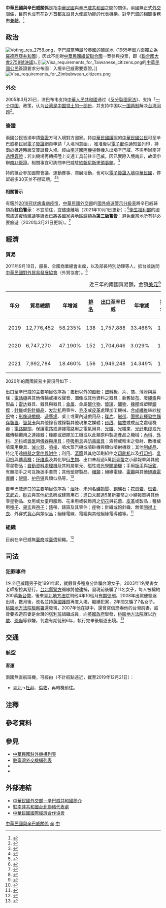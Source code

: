 {{noteTA
|G1=Medicine
|1=zh-hans:台; zh-hant:臺;
|2=zh-hans:约翰内斯堡; zh-hant:約翰內斯堡; zh-tw:約翰尼斯堡;
|3=zh-hant:杜拜; zh-cn:迪拜; zh-sg:杜拜;
|4=zh-hant:塔利班; zh-cn:塔利班; zh-sg:塔勒班;
|5=zh-hans:塑料; zh-hant:塑料; zh-tw:塑膠;
|6=zh-hans:引擎; zh-hant:引擎; zh-cn:发动机;
|7=zh-hans:非易失性存储器; zh-hant:非揮發性儲存裝置;
|8=zh-hans:智能卡; zh-hant:智能卡; zh-tw:智慧卡;
|9=zh-hans:马甲; zh-hant:背心;
}}

{{not|中國－津巴布韋關係}}

{{Infobox Bilateral relations|中華民國與辛巴威|ROC|ZWE|filetype=png}}

'''中華民國與辛巴威關係'''是指[[中華民國|中華民國]]與[[辛巴威共和國|辛巴威共和國]]之間的關係。兩國無正式[[外交#外交上的承認|外交關係]]，目前也沒有在對方[[首都|首都]]互設[[實質大使館|具大使館功能]]的代表機構。對辛巴威的相關事務由'''{{Link-en|駐南非共和國台北聯絡代表處|Taipei Liaison Office in the Republic of South Africa}}'''[[兼轄|兼轄]]。<ref>{{Cite web |url = https://www.boca.gov.tw/sp-foof-countrycp-03-164-01334-03-1.html |title = 駐館位置及聯絡方式 |publisher = [[中華民國外交部|中華民國外交部]] [[外交部領事事務局|領事事務局]] |access-date = 2017-12-26 |archive-date = 2020-11-05 |archive-url = https://web.archive.org/web/20201105221732/https://www.boca.gov.tw/sp-foof-countrycp-03-164-01334-03-1.html }}</ref>

==政治==
[[File:Voting_res_2758.png|thumb]]，[[辛巴威|辛巴威]]當時屬於[[大英帝國#疆土|英國的殖民地]]（1965年單方面獨立為[[羅德西亞|羅德西亞共和國]]），因此不能對[[中國與聯合國#代表權問題|中華民國續留聯合國]]一案參與投票，即《[[聯合國大會2758號決議|聯合國大會2758號決議]]》。]]
[[File:Visa_requirements_for_Taiwanese_citizens.png|thumb]]的[[中華民國國民|中華民國公民]]簽證要求分布圖：入境辛巴威需要簽證。]]
[[File:Visa_requirements_for_Zimbabwean_citizens.png|thumb]]
===外交===
{{see also|中華民國外交|{{link-en|辛巴威外交|Foreign relations of Zimbabwe}}}}
2005年3月25日，津巴布韦支持[[中華人民共和國|中華人民共和國]]通过《[[反分裂國家法|反分裂國家法]]》、支持「[[一个中国|一个中国]]」政策，认为[[中华人民共和国疆域#领土争端|台湾是中国领土的一部份]]，并支持中国以[[一国两制|一国两制]]解决[[台湾问题|台湾问题]]<ref>{{cite web |title=一些国家政府支持中国通过《反分裂国家法》 |url=http://news.163.com/05/0325/20/1FNGRE4A0001124T.html |publisher=网易 |date=2005-03-25 |accessdate=2017-04-01 |archive-url=https://web.archive.org/web/20170402084014/http://news.163.com/05/0325/20/1FNGRE4A0001124T.html |archive-date=2017-04-02 |dead-url=yes }}</ref>。

===簽證===
{{see also|中華民國簽證政策|中華民國公民簽證要求}}
{{see also|辛巴威簽證政策|{{link-en|辛巴威公民簽證要求|Visa requirements for Zimbabwean citizens}}}}
兩國公民皆須申請[[簽證|簽證]]方可入境對方國家。持[[中華民國護照|中華民國護照]]的[[中華民國國民|中華民國公民]]可至辛巴威移民局[[簽證#电子签证|電子簽證]]網頁申請「入境同意函」，獲准後以[[電子郵件|電子郵件]]通知並列印，持函於抵達{{link-en|辛巴威機場列表|List of airports in Zimbabwe|該國機場}}時繳交簽證費入境。經由[[南非機場列表|南非國際機場]]轉機入出境辛巴威，不需申辦南非[[過境簽證|過境簽證]]；若出機場再轉搭陸上交通工具前往辛巴威，因已實際入境南非，故須申辦[[南非簽證政策|南非簽證]]。相關事宜可詢問辛巴威駐[[約翰尼斯堡|約翰尼斯堡]][[領事館|領事館]]。<ref>{{Cite web |url = https://www.boca.gov.tw/sp-foof-countrycp-03-164-01334-02-1.html |title = 簽證及入境須知 |publisher = 外交部領事事務局 |access-date = 2017-12-26 |archive-date = 2020-11-05 |archive-url = https://web.archive.org/web/20201105124252/https://www.boca.gov.tw/sp-foof-countrycp-03-164-01334-02-1.html }}</ref>

持{{link-en|辛巴威護照|Zimbabwean passport}}的{{link-en|辛巴威人口|Demographics of Zimbabwe|辛巴威公民}}抵台參加國際會議、運動賽事、商展活動，也可以[[中華民國簽證政策#电子签证|電子簽證入境中華民國]]，停留最多30天並不得延期。<ref>{{Cite web |url = https://www.boca.gov.tw/cp-228-4488-8208a-1.html |title = 誰具備申請電子簽證的資格? |publisher = 外交部領事事務局 |access-date = 2018-12-15 |archive-date = 2018-12-09 |archive-url = https://web.archive.org/web/20181209124657/https://www.boca.gov.tw/cp-228-4488-8208a-1.html }}</ref><ref>{{Cite web|url = https://www.boca.gov.tw/cp-215-643-5e740-1.html|title = 我的電子簽證效期多久？|publisher = 外交部領事事務局|access-date = 2018-04-03|archive-date = 2018-03-27|archive-url = https://web.archive.org/web/20180327023606/https://www.boca.gov.tw/cp-215-643-5e740-1.html}}</ref>

====相關警示====
有鑑於[[2019冠状病毒病疫情|2019冠状病毒病疫情]]，[[中華民國外交部|中華民國外交部]]的[[國外旅遊警示分級表|國外旅遊警示分級表]]將辛巴威歸類為'''紅色警示'''：不宜前往，宜儘速離境（2021年10月1日更新）；<ref>{{Cite web |url = https://www.boca.gov.tw/sp-trwa-list-1.html |title = 國外旅遊警示分級表 |publisher = 外交部領事事務局 |access-date = 2022-01-31 |archive-date = 2020-02-08 |archive-url = https://web.archive.org/web/20200208022958/https://www.boca.gov.tw/sp-trwa-list-1.html }}</ref>[[中華民國衛生福利部|衛生福利部]]的國際旅遊疫情建議等級表已將各國家與地區歸類為'''第三級警告'''：避免至當地所有非必要旅遊（2020年3月21日更新）。<ref>{{Cite web |url = https://www.cdc.gov.tw/CountryEpidLevel/GetPrescription/629?uacid=429 |title = 國際旅遊疫情建議等級 |publisher = [[中華民國衛生福利部|中華民國衛生福利部]]}}</ref>

==經濟==
{{see also|臺灣經濟|{{link-en|辛巴威經濟|Economy of Zimbabwe}}}}
===貿易===
2011年9月19日，{{link-en|辛巴威經濟企劃暨投資促進部|Ministry of Economic Planning and Investment Promotion (Zimbabwe)}}部長、全國商業總會主席，以及部長特別助理等人，抵台並訪問[[中華民國對外貿易發展協會|中華民國對外貿易發展協會]]（外貿協會）。<ref>{{Cite web |url = http://www.trademag.org.tw/content02.asp?id=569416&type=22&url=/NewsSearch.asp |author = 馮翹楚 |date = 2011年10月19日 |title = 辛巴威歡迎台灣業者拓銷產品、爭取商機 |publisher = 經貿透視雙周刊第328期 |accessdate = 2020年9月28日 |archive-date = 2015年12月1日 |archive-url = https://archive.is/20151201141732/http://www.trademag.org.tw/content02.asp?id=569416&type=22&url=/NewsSearch.asp |dead-url = no }}</ref>

{|class=wikitable
|+近三年的兩國貿易額，金額[[美元|美元]]<ref>{{Cite web |url = https://cuswebo.trade.gov.tw/ |title = 中華民國進出口貿易統計 |publisher = [[中華民國經濟部|中華民國經濟部]] [[經濟部國際貿易局|國際貿易局]] |access-date = 2021-05-12 |archive-date = 2016-03-09 |archive-url = https://web.archive.org/web/20160309193715/http://cus93.trade.gov.tw/FSCI/ }}</ref>
!年分!!貿易總額!!年增減!![[世界政區索引|排名]]!![[出口贸易|出口]]至辛巴威!!年增減!!排名!!自辛巴威[[进口贸易|進口]]!!年增減!!排名
|-
| 2019 || 12,776,452 || {{decrease}}58.235% || 138 || 1,757,888 || {{decrease}}33.466% || 165 || 11,018,564 || {{decrease}}60.576% || 107
|-
| 2020 || 6,747,270 || {{decrease}}47.190% || 152 || 1,704,646 || {{decrease}}3.029% || 165 || 5,042,624 || {{decrease}}54.235% || 123
|-
| 2021 || 7,992,784 || {{increase}}18.460% || 156 || 1,949,248 || {{increase}}14.349% || 169 || 6,043,536 || {{increase}}19.849% || 122
|}

2020年的兩國貿易主要項目如下：

出口至辛巴威的主要項目依序為：[[麵粉|麥粉]]以外的[[穀粉|穀粉]]；[[塑料|塑料]]板、片、箔、薄膜與扁條；[[电话|電話機]]與其他傳輸或接收聲音、圖像或其他資料之器具；新舊破[[布|布]]、廢[[繩|繩索]]與製品；[[雷达|雷达]]器具、{{link-en|無線電導航|Radio navigation}}器具與{{link-en|無線電遙控|Radio control|遙控}}器具；[[金属|金属]]、金屬[[碳化物|碳化物]]、[[玻璃|玻璃]]、[[礦物|礦物]]、[[橡膠|橡膠]]或塑膠[[鑄造|鑄模]]；[[編織|針織]]或[[鉤針編織|鉤針織品]]、[[发动机|发动机]]用零件、[[毛皮|毛皮]]或[[皮革|皮革]]處理加工機械、[[合成纖維|合成纖維]]絲紗[[梭织|梭织]]物；[[電子遊戲機|影像遊戲機]]、[[電子遊樂場|遊藝場]]、桌上或室內遊戲用品；[[光碟|碟片]]、[[磁带|磁带]]、[[固态存储|固態]][[非揮發性記憶體|非揮發性儲存裝置]]、[[智慧卡|智慧卡]]與其他錄音或錄製其他現象之媒體；[[纱线|纱线]]、[[布|織物]]或{{link-en|紡織纖維列表|List of textile fibres|紡織纖維}}成品之處理機器；[[電子開關|電路開關]]、保護電路或連接電路用之電氣用具、[[光導纖維|光纖]]、光纖束、[[光纤电缆|光纤电缆]]或光纖傳輸纜用之連接器；橡膠或塑膠加工機或以此類原料製造產品之機械；[[內科學|內科]]、[[外科学|外科]]、[[牙醫學|牙科]]或[[兽医|兽医]]用[[医疗器械|儀器與用具]]；[[呼吸机|呼吸用具]]與[[防毒面具|防毒面具]]；液體或粉末之發射、散播或噴霧用機具、[[滅火器|滅火器]]、[[噴槍|噴槍]]、噴水蒸汽機或噴砂機與類似噴射機器；其他[[制成品|制成品]]、特定用途[[机械零件|機器之零件與附件]]；利用{{link-en|印版|Forme (printing)|印刷版}}、[[平版印刷|滾筒]]與其他印刷組件之[[印刷机|印刷机]]以及[[打印机|打印机]]、[[复印机|复印机]]與[[傳真|傳真機]]；[[纤维素|纤维素]]及其化學[[衍生物|衍生物]]、出口未超過5萬[[新臺幣|新臺幣]]之小額報單與其他零星物品；[[自動資料收集|自動資料處理機]]及其附屬單元、磁性或[[光學閱讀器|光學閱讀機]]；手用[[扳手|扳手]]與[[鉗|扳鉗]]、有無把手之可互換扳手套筒；其他塑膠製品、[[帽子|帽類]]；絕緣電線、[[電纜|電纜]]與其他[[絕緣體|絕緣電導體]]；[[眼鏡|眼鏡]]、[[护目镜|护目镜]]與類似品等。<ref>{{Cite web |url = https://www.taitraesource.com/default.asp |title = 近二年我國對當地出口主要產品 |publisher = [[中華民國對外貿易發展協會|中華民國對外貿易發展協會]] |access-date = 2021-10-26 |archive-date = 2015-09-17 |archive-url = https://web.archive.org/web/20150917081855/http://www.taitraesource.com/default.asp }}</ref>

自辛巴威進口的主要項目依序為：[[烟叶|烟叶]]、未列名[[礦物質|礦物質]]、[[铜|铜]]礦石；[[花崗岩|花崗岩]]、[[斑岩|斑岩]]、[[玄武岩|玄武岩]]、[[砂岩|砂岩]]與其他紀念碑或建築用石；進口未超過5萬新臺幣之小額報單與其他零星物品、女用或女童用服飾、花束用或裝飾用之[[切花|切花]]與花蕾、[[皮革|皮革]]或{{link-en|黏合皮革|Bonded leather|組合皮}}製品；種植用[[種子|種子]]、[[果实|果实]]與[[孢子|孢子]]；[[手表|錶]]帶、錶箍及其零件；座物；針織或鉤針織{{link-en|套頭衫|Jersey (clothing)}}、無領[[開襟衫|開襟上衣]]、外穿式[[馬甲_(西式外套)|背心]]與類似品；絕緣電線、電纜與其他絕緣電導體等。<ref>{{Cite web |url = https://www.taitraesource.com/default.asp |title = 近二年我國自當地進口主要產品 |publisher = 中華民國對外貿易發展協會 |access-date = 2021-10-26 |archive-date = 2015-09-17 |archive-url = https://web.archive.org/web/20150917081855/http://www.taitraesource.com/default.asp }}</ref>

===組織===
目前在辛巴威無[[台灣商人|臺商]]或[[臺灣裔|臺僑]]組織。<ref>{{Cite web |url = https://www.trade.gov.tw/Files/PageFile/725658/1100401_%E8%BE%9B%E5%B7%B4%E5%A8%81.pdf |author = 雙二組第三科 |date = 2021年4月1日 |title = 辛巴威國家檔 |publisher = 經濟部國際貿易局 |deadurl= no |archiveurl = https://web.archive.org/web/20211026142721/https://www.trade.gov.tw/Files/PageFile/725658/1100401_%E8%BE%9B%E5%B7%B4%E5%A8%81.pdf |archivedate = 2021年10月26日}}</ref>

==司法==
{{see also|中華民國法律|{{link-fr|辛巴威法律|Droit zimbabwéen}}}}
===犯罪事件===
1名辛巴威籍男子從1991年起，就假冒多種身分詐騙台灣女子，2003年1名受害女老師指控其惡行，[[新北市政府警察局|台北縣警方]]循線將他逮捕，發現前後騙了11名女子，每人被騙約200萬[[新台幣|新台幣]]，後來[[臺北地方法院|臺北地方法院]]判他4年10個月[[有期徒刑|有期徒刑]]。2008年出獄便驅逐出境，數月後，改名並持[[英國護照|英國護照]]再度入境，繼續犯案，2年間又騙了7名女子。[[桃園地方法院檢察署|桃園地方法院檢察署]]還發現，2007年他在獄中，還曾寫信恐嚇他的台灣前妻，威脅要捏造前妻是台灣的[[塔利班|塔利班]]組織成員，向[[英國政府|英國政府]]舉發，[[桃園地方法院|桃園地方法院]]就以[[詐欺|詐欺]]、[[恐嚇|恐嚇]]等罪嫌，判處有期徒刑6年，執行完畢後驅逐出境。<ref>{{Cite web |url = http://news.ltn.com.tw/news/society/paper/481189 |author = 周敏鴻 |date = 2011年4月2日 |title = 假馬蓋先騙色 判6年 |publisher = [[自由時報|自由時報]] |accessdate = 2017年5月23日 |archive-date = 2020年11月22日 |archive-url = https://web.archive.org/web/20201122095922/https://news.ltn.com.tw/news/society/paper/481189 |dead-url = no }}</ref>

==交通==
{{see also|臺灣交通|{{link-en|辛巴威交通|Transport in Zimbabwe}}}}
===航空===
<!-- 參考自中文、英文維基相關條目 -->
====客運====
兩國無直航班機，可經由（不計航點遠近，截至2019年12月21日{{noteTag|有鑑於[[2019冠状病毒病疫情|2019冠状病毒病疫情]]影響，暫停更新。}}）：

*[[臺灣桃園國際機場|臺北]]→[[杜拜國際機場|杜拜]]、[[倫敦希斯洛機場|倫敦]]，再轉機前往{{link-en|辛巴威機場列表|List of airports in Zimbabwe|辛巴威的國際機場}}。

==注釋==
{{noteFoot}}

==參考資料==
{{reflist|2}}

==參見==
{{Portal box|國際關係|中華民國|辛巴威|非洲|image2=Flag of the Republic of China.svg|image3=Flag of Zimbabwe.svg}}
*[[中華民國駐外機構列表|中華民國駐外機構列表]]
*[[駐臺灣外交機構列表|駐臺灣外交機構列表]]
*{{link-en|辛巴威駐外機構列表|List of diplomatic missions of Zimbabwe}}
*{{link-en|駐辛巴威外交機構列表|List of diplomatic missions in Zimbabwe}}

==外部連結==
*[https://www.mofa.gov.tw/CountryInfo.aspx?CASN=2&n=163&sms=33&s=7 中華民國外交部－辛巴威共和國簡介]
*[http://www.taiwanembassy.org/ZA/mp.asp?mp=401 駐南非共和國台北聯絡代表處]
*[http://www.cieca.org.tw/style/frame/m9/faq.asp?lang=1&customer_id=2998&content_set=color_1&name_id=151617&Directory_ID=3223 中華民國國際經濟合作協會]

{{中華民國與辛巴威關係}}
{{中華民國外交}}
{{辛巴威外交}}

[[Category:中華民國與辛巴威關係|]]
[[Category:中華民國雙邊關係|辛]]
[[Category:辛巴威雙邊關係|中]]